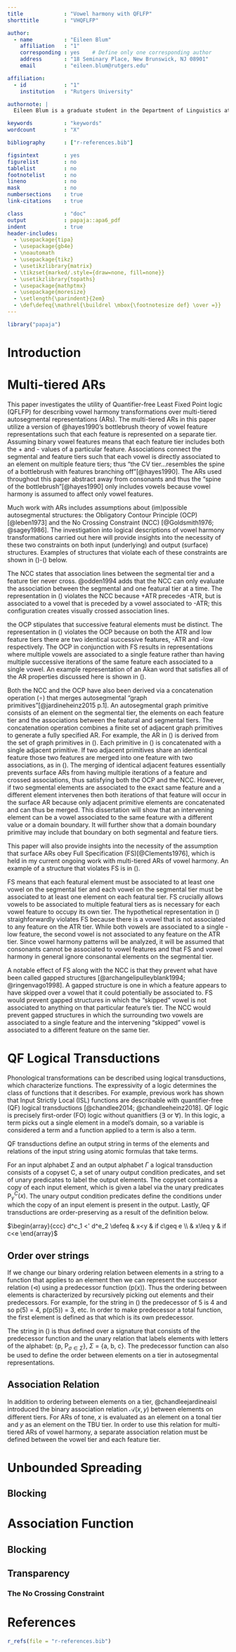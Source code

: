 ```yaml
---
title             : "Vowel harmony with QFLFP"
shorttitle        : "VHQFLFP"

author: 
  - name          : "Eileen Blum"
    affiliation   : "1"
    corresponding : yes    # Define only one corresponding author
    address       : "18 Seminary Place, New Brunswick, NJ 08901"
    email         : "eileen.blum@rutgers.edu"

affiliation:
  - id            : "1"
    institution   : "Rutgers University"

authornote: |
  Eileen Blum is a graduate student in the Department of Linguistics at Rutgers University.

keywords          : "keywords"
wordcount         : "X"

bibliography      : ["r-references.bib"]

figsintext        : yes
figurelist        : no
tablelist         : no
footnotelist      : no
lineno            : no
mask              : no
numbersections    : true
link-citations    : true

class             : "doc"
output            : papaja::apa6_pdf
indent            : true
header-includes:
  - \usepackage{tipa}
  - \usepackage{gb4e}
  - \noautomath
  - \usepackage{tikz}
  - \usetikzlibrary{matrix}
  - \tikzset{marked/.style={draw=none, fill=none}}
  - \usetikzlibrary{topaths}
  - \usepackage{mathptmx}
  - \usepackage{moresize}
  - \setlength{\parindent}{2em}
  - \def\defeq{\mathrel{\buildrel \mbox{\footnotesize def} \over =}}
---
```


```r
library("papaja")
```

# Introduction

# Multi-tiered ARs

<!-- bottlebrush --> This paper investigates the utility of Quantifier-free Least Fixed Point logic (QFLFP) for describing vowel harmony transformations over multi-tiered autosegmental representations (ARs). The multi-tiered ARs in this paper utilize a version of @hayes1990's bottlebrush theory of vowel feature representations such that each feature is represented on a separate tier. Assuming binary vowel features means that each feature tier includes both the + and - values of a particular feature. Associations connect the segmental and feature tiers such that each vowel is directly associated to an element on multiple feature tiers; thus "the CV tier...resembles the spine of a bottlebrush with features branching off"[@hayes1990]. The ARs used throughout this paper abstract away from consonants and thus the "spine of the bottlebrush"[@hayes1990] only includes vowels because vowel harmony is assumed to affect only vowel features.

<!-- obey OCP, NCC --> Much work with ARs includes assumptions about (im)possible autosegmental structures: the Obligatory Contour Principle (OCP)[@leben1973] and the No Crossing Constraint (NCC) [@Goldsmith1976; @sagey1986]. The investigation into logical descriptions of vowel harmony transformations carried out here will provide insights into the necessity of these two constraints on both input (underlying) and output (surface) structures. Examples of structures that violate each of these constraints are shown in (\ref{ncc.ex})-(\ref{ocp.ex}) below. 

\begin{exe}
\ex \label{ncc.ex} Violates NCC
  \begin{tikzpicture}[baseline=(current bounding box.north)]
  \matrix [matrix of nodes, row sep=2.5ex, column sep=2.25ex, nodes={text height=1em, text depth=0.5em}] 
  {
* & |(a)| +ATR & |(b)| -ATR \\
  & |(c)| V    & |(d)| V \\
  & |(e)| -low &  \\
  };
  \draw (a.south) -- (d.north);
  \draw (b.south) -- (c.north);
  \draw[thick,black,->] (a) -- (b);
  \draw[thick,black,->] (c) -- (d);
  \draw foreach \x in {c, d} {(\x.south) -- (e.north)};
  \end{tikzpicture}
\end{exe}

\begin{exe}
\ex \label{ocp.ex} Violates OCP
  \begin{tikzpicture}[baseline=(current bounding box.north)]
  \matrix [matrix of nodes, row sep=2.5ex, column sep=2.25ex, nodes={text height=1em, text depth=0.5em}] 
  {
* & |(a)| -ATR & |(b)| -ATR \\
  & |(c)| V    & |(d)| V \\
  & |(e)| -low & |(f)| -low \\
  };
  \draw (a.south) -- (c.north);
  \draw (b.south) -- (d.north);
  \draw (c.south) -- (e.north);
  \draw (d.south) -- (f.north);
  \draw[thick,black,->] (a) -- (b);
  \draw[thick,black,->] (c) -- (d);
  \draw[thick,black,->] (e) -- (f);
  \end{tikzpicture}
\end{exe}

The NCC states that association lines between the segmental tier and a feature tier never cross. @odden1994 adds that the NCC can only evaluate the association between the segmental and one featural tier at a time. The representation in (\ref{akan.ex3}) violates the NCC because +ATR precedes -ATR, but is associated to a vowel that is preceded by a vowel associated to -ATR; this configuration creates visually crossed association lines.

the OCP stipulates that successive featural elements must be distinct. The representation in (\ref{akan.ex4}) violates the OCP because on both the ATR and low feature tiers there are two identical successive features, -ATR and -low respectively. The OCP in conjunction with FS results in representations where multiple vowels are associated to a single feature rather than having multiple successive iterations of the same feature each associated to a single vowel. An example representation of an Akan word that satisfies all of the AR properties discussed here is shown in (\ref{akan.ex}).
  
  Both the NCC and the OCP have also been derived via a concatenation operation ($\circ$) that merges autosegmental "graph primitives"[@jardineheinz2015 p.1]. An autosegmental graph primitive consists of an element on the segmental tier, the elements on each feature tier and the associations between the featural and segmental tiers. The concatenation operation combines a finite set of adjacent graph primitives to generate a fully specified AR. For example, the AR in (\ref{akan.ex}) is derived from the set of graph primitives in (\ref{concat.ex}). Each primitive in (\ref{concat.ex}) is concatenated with a single adjacent primitive. If two adjacent primitives share an identical feature those two features are merged into one feature with two associations, as in (\ref{akan.ex}). The merging of identical adjacent features essentially prevents surface ARs from having multiple iterations of a feature and crossed associations, thus satisfying both the OCP and the NCC. However, if two segmental elements are associated to the exact same feature and a different element intervenes then both iterations of that feature will occur in the surface AR because only adjacent primitive elements are concatenated and can thus be merged. This dissertation will show that an intervening element can be a vowel associated to the same feature with a different value or a domain boundary. It will further show that a domain boundary primitive may include that boundary on both segmental and feature tiers.
  
\begin{exe}
\ex \label{concat.ex} Concatenation of adjacent autosegmental graph primitives \\
  \begin{tikzpicture}[baseline=(current bounding box.north)]
  \matrix [matrix of nodes, row sep=2.5ex, column sep=2.25ex, nodes={text height=1em, text depth=0.5em}] 
  {
  &                                     & |(a)| -ATR &                                     & |(b)| -ATR \\
t & \node {}; \draw(0, 0) circle (3pt); & |(1)| i    & \node {}; \draw(0, 0) circle (3pt); & |(2)| e \\
  &                                     & |(c)| -low &                                     & |(d)| -low \\
  };
  \draw (a.south) -- (1.north);
  \draw (1.south) -- (c.north);
  \draw (b.south) -- (2.north);
  \draw (2.south) -- (d.north);
  \end{tikzpicture}
\end{exe}

This paper will also provide insights into the necessity of the assumption that surface ARs obey Full Specification (FS)[@Clements1976], which is held in my current ongoing work with multi-tiered ARs of vowel harmony. An example of a structure that violates FS is in (\ref{fs.ex}).

\begin{exe}
\ex \label{akan.ex2} Violates FS
  \begin{tikzpicture}[baseline=(current bounding box.north)]
  \matrix [matrix of nodes, row sep=2.5ex, column sep=2.25ex, nodes={text height=1em, text depth=0.5em}] 
  {
* & |(b)| -ATR & \\
  & |(d)| V    & |(e)| V \\
  & |(f)| -low & \\
  };
  \draw (b.south) -- (d.north);
  \draw (d.south) -- (f.north);
  \draw[thick,black,->] (d) -- (e);
  \draw foreach \x in {d, e} {(\x.south) -- (f.north)};
  \end{tikzpicture}
\end{exe}

FS means that each featural element must be associated to at least one vowel on the segmental tier and each vowel on the segmental tier must be associated to at least one element on each featural tier. FS crucially allows vowels to be associated to multiple featural tiers as is necessary for each vowel feature to occupy its own tier. The hypothetical representation in (\ref{akan.ex2}) straighforwardly violates FS because there is a vowel that is not associated to any feature on the ATR tier. While both vowels are associated to a single -low feature, the second vowel is not associated to any feature on the ATR tier. Since vowel harmony patterns will be analyzed, it will be assumed that consonants cannot be associated to vowel features and that FS and vowel harmony in general ignore consonantal elements on the segmental tier.

A notable effect of FS along with the NCC is that they prevent what have been called gapped structures [@archangelipulleyblank1994; @ringenvago1998]. A gapped structure is one in which a feature appears to have skipped over a vowel that it could potentially be associated to. FS would prevent gapped structures in which the "skipped" vowel is not associated to anything on that particular feature's tier. The NCC would prevent gapped structures in which the surrounding two vowels are associated to a single feature and the intervening "skipped" vowel is associated to a different feature on the same tier. 

# QF Logical Transductions

Phonological transformations can be described using logical transductions, which characterize functions. The expressivity of a logic determines the class of functions that it describes. For example, previous work has shown that Input Strictly Local (ISL) functions are describable with quantifier-free (QF) logical transductions [@chandlee2014; @chandleeheinz2018]. QF logic is precisely first-order (FO) logic without quanitfiers ($\exists$ or $\forall$). In this logic, a term picks out a single element in a model's domain, so a variable is considered a term and a function applied to a term is also a term. 

\begin{exe}
\ex Terms: \label{terms}
  \begin{xlist}
  \ex a variable $x, y, z, ...$
  \ex a function $f$ applied to a term $t: f(t)$
  \end{xlist}
\end{exe}

QF transductions define an output string in terms of the elements and relations of the input string using atomic formulas that take terms.

\begin{exe}
\ex QF atomic formulas\label{atom}
  \begin{xlist}
  \ex a unary relation P(t)
  \ex a binary relation R(t$_1$, t$_2$) and
  \ex t$_1 \approx$ t$_2$
  \end{xlist}
\end{exe}

\noindent For an input alphabet $\Sigma$ and an output alphabet $\Gamma$ a logical transduction consists of a copyset C, a set of unary output condition predicates, and set of unary predicates to label the output elements. The copyset contains a copy of each input element, which is given a label via the unary predicates P$^C_{\gamma}(x)$. The unary output condition predicates define the conditions under which the copy of an input element is present in the output. Lastly, QF transductions are order-preserving as a result of the definition below.

\begin{exe}
\ex\label{order-pres} Let $<$ (and$\leq$) be the transitive (and reflexive) closure of p; build p$'$ such that its transitive closure is $<'$, defined as follows: for all $c, e\in C$
\end{exe}
\hspace{1.85in}
$\begin{array}{ccc} d^c_1 <' d^e_2 \defeq & x<y & if c\geq e \\
                                          & x\leq y & if c<e \end{array}$
\vspace{0.2in}

## Order over strings

If we change our binary ordering relation between elements in a string to a function that applies to an element then we can represent the successor relation ($\lhd$) using a predecessor function (p($x$)). Thus the ordering between elements is characterized by recursively picking out elements and their predecessors. For example, for the string in (\ref{string}) the predecessor of 5 is 4 and so p(5) = 4, p(p(5)) = 3, etc. In order to make predecessor a total function, the first element is defined as that which is its own predecessor.

\begin{exe}
\ex Ordering in a string with the predecessor function \label{string}\\
  \begin{tikzpicture}
\node [circle,draw] (1) at (0,0) {a};
\node [circle,draw] (2) at (1,0) {b};
\node [circle,draw] (3) at (2,0) {b};
\node [circle,draw] (4) at (3,0) {a};
\node [circle,draw] (5) at (4,0) {c};
\draw (1) node [label=below left:1] {};
\draw (2) node [label=below left:2] {};
\draw (3) node [label=below left:3] {};
\draw (4) node [label=below left:4] {};
\draw (5) node [label=below left:5] {};
\path[<-] (1) edge [bend left] node [above] {p} (2);
\path[<-] (2) edge [bend left] node [above] {p} (3);
\path[<-] (3) edge [bend left] node [above] {p} (4);
\path[<-] (4) edge [bend left] node [above] {p} (5);
\path (1) edge [in=190,out=140,loop] node [above] {p} (1);
  \end{tikzpicture}
  
\ex first($x) \defeq$ p($x) \approx x$
\end{exe}

\noindent The string in (\ref{string}) is thus defined over a signature that consists of the predecessor function and the unary relation that labels elements with letters of the alphabet: {p, P$_{\sigma\in\Sigma}$}, $\Sigma$ = {a, b, c}. The predecessor function can also be used to define the order between elements on a tier in autosegmental representations. 

## Association Relation

In addition to ordering between elements on a tier, @chandleejardineaisl introduced the binary association relation $\mathcal{A}(x, y)$ between elements on different tiers. For ARs of tone, $x$ is evaluated as an element on a tonal tier and $y$ as an element on the TBU tier. In order to use this relation for multi-tiered ARs of vowel harmony, a separate association relation must be defined between the vowel tier and each feature tier.

\begin{exe}
\ex $\mathcal{A}_F(x, y)$
\ex $\mathcal{A}_G(x, y)$
\end{exe}


# Unbounded Spreading

## Blocking

# Association Function

## Blocking

## Transparency

### The No Crossing Constraint

\newpage

# References
```r
r_refs(file = "r-references.bib")
```

\begingroup
\setlength{\parindent}{-0.5in}
\setlength{\leftskip}{0.5in}

<div id = "refs"></div>
\endgroup
